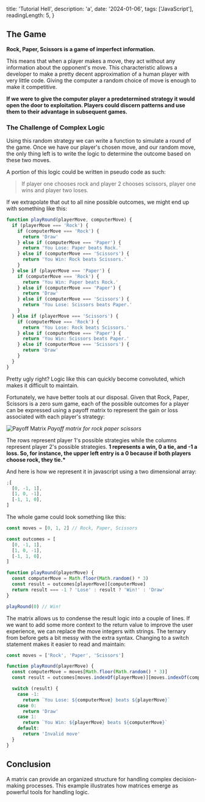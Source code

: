   title: 'Tutorial Hell',
  description: 'a',
  date: '2024-01-06',
  tags: ['JavaScript'],
  readingLength: 5,
}

## The Game

**Rock, Paper, Scissors is a game of imperfect information.**

This means that when a player makes a move, they act without any information about the opponent's move. This characteristic allows a developer to make a pretty decent approximation of a human player with very little code. Giving the computer a random choice of move is enough to make it competitive.

**If we were to give the computer player a predetermined strategy it would open the door to exploitation. Players could discern patterns and use them to their advantage in subsequent games.**

### The Challenge of Complex Logic

Using this random strategy we can write a function to simulate a round of the game. Once we have our player's chosen move, and our random move, the only thing left is to write the logic to determine the outcome based on these two moves.

A portion of this logic could be written in pseudo code as such:

> If player one chooses rock and player 2 chooses scissors, player one wins and player two loses.

If we extrapolate that out to all nine possible outcomes, we might end up with something like this:

```js
function playRound(playerMove, computerMove) {
  if (playerMove === 'Rock') {
    if (computerMove === 'Rock') {
      return 'Draw'
    } else if (computerMove === 'Paper') {
      return 'You Lose: Paper beats Rock.'
    } else if (computerMove === 'Scissors') {
      return 'You Win: Rock beats Scissors.'
    }
  } else if (playerMove === 'Paper') {
    if (computerMove === 'Rock') {
      return 'You Win: Paper beats Rock.'
    } else if (computerMove === 'Paper') {
      return 'Draw'
    } else if (computerMove === 'Scissors') {
      return 'You Lose: Scissors beats Paper.'
    }
  } else if (playerMove === 'Scissors') {
    if (computerMove === 'Rock') {
      return 'You Lose: Rock beats Scissors.'
    } else if (computerMove === 'Paper') {
      return 'You Win: Scissors beats Paper.'
    } else if (computerMove === 'Scissors') {
      return 'Draw'
    }
  }
}
```

Pretty ugly right? Logic like this can quickly become convoluted, which makes it difficult to maintain.

Fortunately, we have better tools at our disposal. Given that Rock, Paper, Scissors is a zero sum game, each of the possible outcomes for a player can be expressed using a payoff matrix to represent the gain or loss associated with each player's strategy:

![Payoff Matrix](https://github.com/columk1/assets/blob/main/blog/payoff-matrix-m.png?raw=true)
_Payoff matrix for rock paper scissors_

The rows represent player 1's possible strategies while the columns represent player 2's possible strategies. **1 represents a win, 0 a tie, and -1 a loss. So, for instance, the upper left entry is a 0 because if both players choose rock, they tie.\***

And here is how we represent it in javascript using a two dimensional array:

```js
;[
  [0, -1, 1],
  [1, 0, -1],
  [-1, 1, 0],
]
```

The whole game could look something like this:

```js
const moves = [0, 1, 2] // Rock, Paper, Scissors

const outcomes = [
  [0, -1, 1],
  [1, 0, -1],
  [-1, 1, 0],
]

function playRound(playerMove) {
  const computerMove = Math.floor(Math.random() * 3)
  const result = outcomes[playerMove][computerMove]
  return result === -1 ? 'Lose' : result ? 'Win!' : 'Draw'
}

playRound(0) // Win!
```

The matrix allows us to condense the result logic into a couple of lines. If we want to add some more context to the return value to improve the user experience, we can replace the move integers with strings. The ternary from before gets a bit messy with the extra syntax. Changing to a switch statement makes it easier to read and maintain:

```js
const moves = ['Rock', 'Paper', 'Scissors']

function playRound(playerMove) {
  const computerMove = moves[Math.floor(Math.random() * 3)]
  const result = outcomes[moves.indexOf(playerMove)][moves.indexOf(computerMove)]

  switch (result) {
    case -1:
      return `You Lose: ${computerMove} beats ${playerMove}`
    case 0:
      return 'Draw'
    case 1:
      return `You Win: ${playerMove} beats ${computerMove}`
    default:
      return 'Invalid move'
  }
}
```

## Conclusion

A matrix can provide an organized structure for handling complex decision-making processes. This example illustrates how matrices emerge as powerful tools for handling logic.
